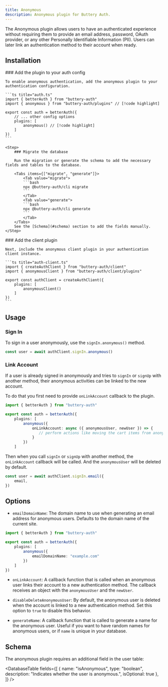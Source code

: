 ```yaml
---
title: Anonymous  
description: Anonymous plugin for Buttery Auth.
---
```


The Anonymous plugin allows users to have an authenticated experience without requiring them to provide an email address, password, OAuth provider, or any other Personally Identifiable Information (PII). Users can later link an authentication method to their account when ready.

## Installation

<Steps>
  <Step>
    ### Add the plugin to your auth config

    To enable anonymous authentication, add the anonymous plugin to your authentication configuration.

    ```ts title="auth.ts"
    import { betterAuth } from "buttery-auth"
    import { anonymous } from "buttery-auth/plugins" // [!code highlight]
    
    export const auth = betterAuth({
        // ... other config options
        plugins: [
            anonymous() // [!code highlight]
        ]
    })
    ```
  </Step>

    <Step>
        ### Migrate the database

        Run the migration or generate the schema to add the necessary fields and tables to the database.

        <Tabs items={["migrate", "generate"]}>
            <Tab value="migrate">
            ```bash
            npx @buttery-auth/cli migrate
            ```
            </Tab>
            <Tab value="generate">
            ```bash
            npx @buttery-auth/cli generate
            ```
            </Tab>
        </Tabs>
        See the [Schema](#schema) section to add the fields manually.
    </Step>

  <Step>
    ### Add the client plugin

    Next, include the anonymous client plugin in your authentication client instance.

    ```ts title="auth-client.ts"
    import { createAuthClient } from "buttery-auth/client"
    import { anonymousClient } from "buttery-auth/client/plugins"
    
    export const authClient = createAuthClient({
        plugins: [
            anonymousClient()
        ]
    })
    ```
  </Step>
</Steps>

## Usage

### Sign In

To sign in a user anonymously, use the `signIn.anonymous()` method.

```ts title="example.ts"
const user = await authClient.signIn.anonymous()
```

### Link Account

If a user is already signed in anonymously and tries to `signIn` or `signUp` with another method, their anonymous activities can be linked to the new account.

To do that you first need to provide `onLinkAccount` callback to the plugin.

```ts title="auth.ts"
import { betterAuth } from "buttery-auth"

export const auth = betterAuth({
    plugins: [
        anonymous({
            onLinkAccount: async ({ anonymousUser, newUser }) => {
               // perform actions like moving the cart items from anonymous user to the new user
            }
        })
    ]
```

Then when you call `signIn` or `signUp` with another method, the `onLinkAccount` callback will be called. And the `anonymousUser` will be deleted by default.

```ts title="example.ts"
const user = await authClient.signIn.email({
    email,
})
```

## Options

- `emailDomainName`: The domain name to use when generating an email address for anonymous users. Defaults to the domain name of the current site.

```ts title="auth.ts"
import { betterAuth } from "buttery-auth"

export const auth = betterAuth({
    plugins: [
        anonymous({
            emailDomainName: "example.com"
        })
    ]
})
```

- `onLinkAccount`: A callback function that is called when an anonymous user links their account to a new authentication method. The callback receives an object with the `anonymousUser` and the `newUser`.

- `disableDeleteAnonymousUser`: By default, the anonymous user is deleted when the account is linked to a new authentication method. Set this option to `true` to disable this behavior.

- `generateName`: A callback function that is called to generate a name for the anonymous user. Useful if you want to have random names for anonymous users, or if `name` is unique in your database.

## Schema

The anonymous plugin requires an additional field in the user table:

<DatabaseTable
    fields={[
        { name: "isAnonymous", type: "boolean", description: "Indicates whether the user is anonymous.", isOptional: true },
    ]}
/>
